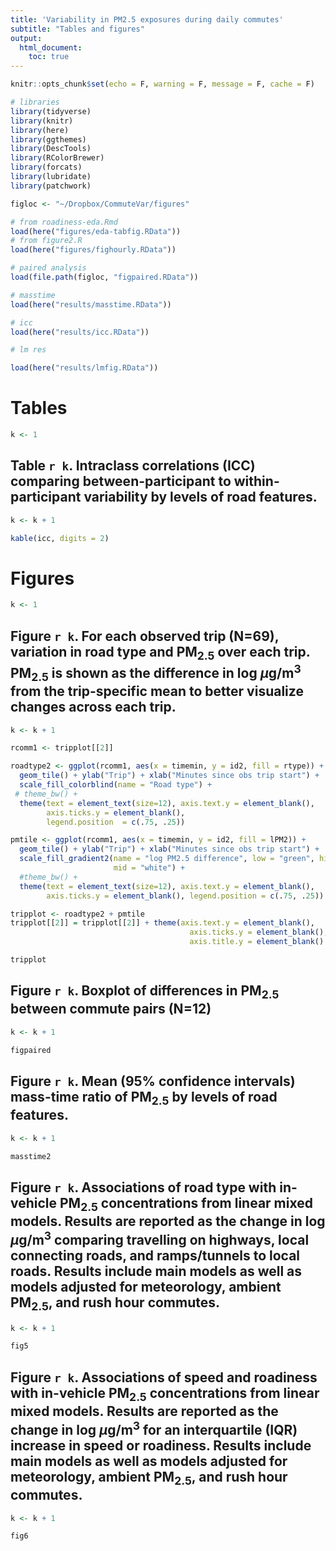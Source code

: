 ```yaml
---
title: 'Variability in PM2.5 exposures during daily commutes'
subtitle: "Tables and figures"
output: 
  html_document:
    toc: true
---
```


```r
knitr::opts_chunk$set(echo = F, warning = F, message = F, cache = F)
```

```r
# libraries
library(tidyverse)
library(knitr)
library(here)
library(ggthemes)
library(DescTools)
library(RColorBrewer)
library(forcats)
library(lubridate)
library(patchwork)

figloc <- "~/Dropbox/CommuteVar/figures"

# from roadiness-eda.Rmd
load(here("figures/eda-tabfig.RData"))
# from figure2.R
load(here("figures/fighourly.RData"))

# paired analysis
load(file.path(figloc, "figpaired.RData"))

# masstime
load(here("results/masstime.RData"))

# icc
load(here("results/icc.RData"))

# lm res

load(here("results/lmfig.RData"))

```





# Tables
```r
k <- 1

```


## Table `r k`. Intraclass correlations (ICC) comparing between-participant to within-participant variability by levels of road features.

```r
k <- k + 1
```

```r
kable(icc, digits = 2)
```


# Figures
```r
k <- 1

```




## Figure `r k`. For each observed trip (N=69), variation in road type and PM$_{2.5}$ over each trip.  PM$_{2.5}$ is shown as the difference in log $\mu$g/m$^3$ from the trip-specific mean to better visualize changes across each trip.

```r
k <- k + 1
```


```r
rcomm1 <- tripplot[[2]]
```

```r
roadtype2 <- ggplot(rcomm1, aes(x = timemin, y = id2, fill = rtype)) +
  geom_tile() + ylab("Trip") + xlab("Minutes since obs trip start") +
  scale_fill_colorblind(name = "Road type") +
 # theme_bw() +
  theme(text = element_text(size=12), axis.text.y = element_blank(),
        axis.ticks.y = element_blank(),
        legend.position  = c(.75, .25))

pmtile <- ggplot(rcomm1, aes(x = timemin, y = id2, fill = lPM2)) +
  geom_tile() + ylab("Trip") + xlab("Minutes since obs trip start") +
  scale_fill_gradient2(name = "log PM2.5 difference", low = "green", high = "red",
                       mid = "white") +
  #theme_bw() +
  theme(text = element_text(size=12), axis.text.y = element_blank(),
        axis.ticks.y = element_blank(), legend.position = c(.75, .25))

tripplot <- roadtype2 + pmtile
tripplot[[2]] = tripplot[[2]] + theme(axis.text.y = element_blank(),
                                        axis.ticks.y = element_blank(),
                                        axis.title.y = element_blank() )

tripplot

```


## Figure `r k`. Boxplot of differences in PM$_{2.5}$ between commute pairs (N=12)

```r
k <- k + 1
```

```r
figpaired
```



## Figure `r k`. Mean (95% confidence intervals) mass-time ratio of PM$_{2.5}$ by levels of road features.  

```r
k <- k + 1
```


```r
masstime2
```




## Figure `r k`. Associations of road type with in-vehicle PM$_{2.5}$ concentrations from linear mixed models.  Results are reported as the change in log $\mu$g/m$^3$ comparing travelling on highways, local connecting roads, and ramps/tunnels to local roads.  Results include main models as well as models adjusted for meteorology, ambient PM$_{2.5}$, and rush hour commutes.

```r
k <- k + 1
```


```r
fig5
```




## Figure `r k`. Associations of speed and roadiness with in-vehicle PM$_{2.5}$ concentrations from linear mixed models.  Results are reported as the change in log $\mu$g/m$^3$ for an interquartile (IQR) increase in speed or roadiness.   Results include main models as well as models adjusted for meteorology, ambient PM$_{2.5}$, and rush hour commutes.
 

```r
k <- k + 1
```


```r
fig6
```
